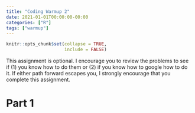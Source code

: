 ```yaml
---
title: "Coding Warmup 2"
date: 2021-01-01T00:00:00-00:00
categories: ["R"]
tags: ["warmup"]
---
```


```r
knitr::opts_chunk$set(collapse = TRUE,
                      include = FALSE)
```

This assignment is optional. I encourage you to review the problems to see if (1) you know how to do them or (2) if you know how to google how to do it. If either path forward escapes you, I strongly encourage that you complete this assignment.

# Part 1


